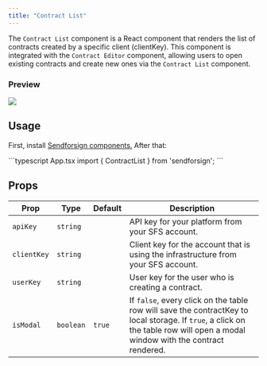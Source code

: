 ```yaml
---
title: "Contract List"
---
```


The `Contract List` component is a React component that renders the list of contracts created by a specific 
client (clientKey). This component is integrated with the `Contract Editor` component, allowing users to 
open existing contracts and create new ones via the `Contract List` component.

### Preview

<Frame caption="List">
  <img src="/sdk/img/list.png" />
</Frame>

## Usage

First, install [Sendforsign components.](/sdk/introsdk#installation)
After that:

<CodeGroup>
```typescript App.tsx
import { ContractList } from 'sendforsign';
```
</CodeGroup>

## Props

| Prop              | Type              |Default |Description        |
| ------------------| ---------------- |---------|------------------- |
| `apiKey`            | `string`       |         |API key for your platform from your SFS account. |
| `clientKey`         | `string`       |         |Client key for the account that is using the infrastructure from your SFS account. |
| `userKey`           | `string`       |         |User key for the user who is creating a contract.|
| `isModal`           | `boolean`      |`true`   |If `false`, every click on the table row will save the contractKey to local storage. If `true`, a click on the table row will open a modal window with the contract rendered.|


